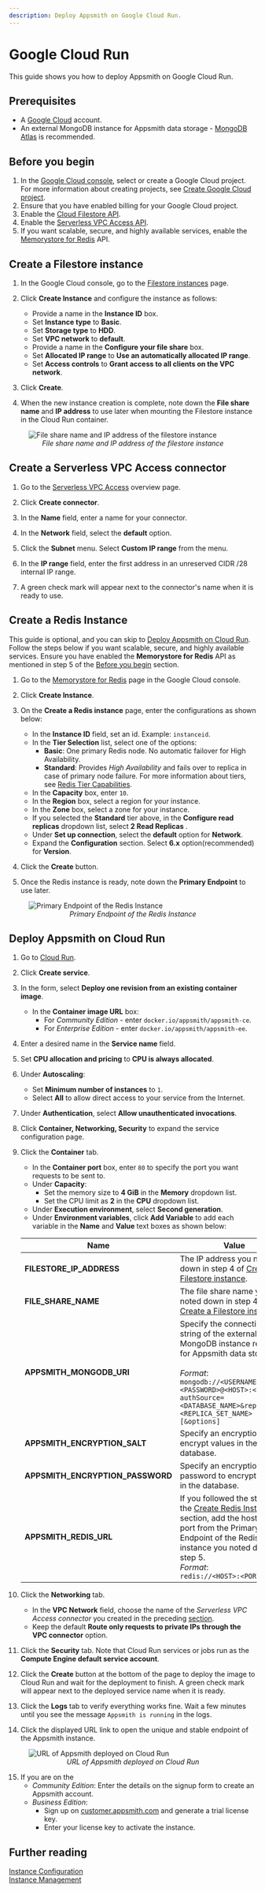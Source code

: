 ```yaml
---
description: Deploy Appsmith on Google Cloud Run.
---
```


# Google Cloud Run
This guide shows you how to deploy Appsmith on Google Cloud Run.

## Prerequisites

- A [Google Cloud](https://console.cloud.google.com/) account.
- An external MongoDB instance for Appsmith data storage - [MongoDB Atlas](https://www.mongodb.com/atlas/database) is recommended.

## Before you begin

1. In the [Google Cloud console](https://console.cloud.google.com/projectselector2/home/dashboard
), select or create a Google Cloud project. For more information about creating projects, see [Create Google Cloud project](https://cloud.google.com/resource-manager/docs/creating-managing-projects).
2. Ensure that you have enabled billing for your Google Cloud project.
3. Enable the [Cloud Filestore API](https://console.cloud.google.com/marketplace/product/google/file.googleapis.com).
4. Enable the [Serverless VPC Access API](https://console.cloud.google.com/marketplace/details/google/vpcaccess.googleapis.com).
5. If you want scalable, secure, and highly available services, enable the [Memorystore for Redis](https://console.cloud.google.com/apis/dashboard) API.

## Create a Filestore instance

1. In the Google Cloud console, go to the [Filestore instances](https://console.cloud.google.com/filestore/instances) page.

2. Click **Create Instance** and configure the instance as follows:
    - Provide a name in the **Instance ID** box.
    - Set **Instance type** to **Basic**.
    - Set **Storage type** to **HDD**.
    - Set **VPC network** to **default**.
    - Provide a name in the **Configure your file share** box.
    - Set **Allocated IP range** to **Use an automatically allocated IP range**.
    - Set **Access controls** to **Grant access to all clients on the VPC network**.

3. Click **Create**.

4. When the new instance creation is complete, note down the **File share name** and **IP address** to use later when mounting the Filestore instance in the Cloud Run container.  

<figure>
        <img src="/img/file-share-name-and-ip-address.png" style= {{width:"100%", height:"auto"}} alt="File share name and IP address of the filestore instance"/>
        <figcaption align = "center"><i>File share name and IP address of the filestore instance</i></figcaption>
</figure>

## Create a Serverless VPC Access connector

1. Go to the [Serverless VPC Access](https://console.cloud.google.com/networking/connectors) overview page.

2. Click **Create connector**.

3. In the **Name** field, enter a name for your connector.

4. In the **Network** field, select the **default** option.

5. Click the **Subnet** menu. Select **Custom IP range** from the menu.

6. In the **IP range** field, enter the first address in an unreserved CIDR /28 internal IP range.

7. A green check mark will appear next to the connector's name when it is ready to use.

## Create a Redis Instance

This guide is optional, and you can skip to [Deploy Appsmith on Cloud Run](#deploy-appsmith-on-cloud-run). Follow the steps below if you want scalable, secure, and highly available services. Ensure you have enabled the **Memorystore for Redis** API as mentioned in step 5 of the [Before you begin](#before-you-begin) section.

1. Go to the [Memorystore for Redis](https://console.cloud.google.com/memorystore/redis/instances) page in the Google Cloud console.

2. Click **Create Instance**.
    
3. On the **Create a Redis instance** page, enter the configurations as shown below:

    - In the **Instance ID** field, set an id. Example: `instanceid`.
    - In the **Tier Selection** list, select one of the options:
      - **Basic**: One primary Redis node. No automatic failover for High Availability.
      - **Standard**: Provides *High Availability* and fails over to replica in case of primary node failure.
    For more information about tiers, see [Redis Tier Capabilities](https://cloud.google.com/memorystore/docs/redis/redis-tiers).
    - In the **Capacity** box, enter `10`.
    - In the **Region** box, select a region for your instance.
    - In the **Zone** box, select a zone for your instance.
    - If you selected the **Standard** tier above, in the **Configure read replicas** dropdown list, select **2 Read Replicas** .
    - Under **Set up connection**, select the **default** option for **Network**.
    - Expand the **Configuration** section. Select **6.x** option(recommended) for **Version**.

4. Click the **Create** button.

5. Once the Redis instance is ready, note down the **Primary Endpoint** to use later.

<figure>
    <img src="/img/redis-primary-endpoint.png" style= {{width:"100%", height:"auto"}} alt="Primary Endpoint of the Redis Instance"/>
    <figcaption align = "center"><i>Primary Endpoint of the Redis Instance</i></figcaption>
</figure>


## Deploy Appsmith on Cloud Run

1. Go to [Cloud Run](https://console.cloud.google.com/run).

2. Click **Create service**.

3. In the form, select **Deploy one revision from an existing container image**.
    - In the **Container image URL** box:
       - For *Community Edition* - enter `docker.io/appsmith/appsmith-ce`.
       - For *Enterprise Edition* - enter `docker.io/appsmith/appsmith-ee`.

4. Enter a desired name in the **Service name** field.

5. Set **CPU allocation and pricing** to **CPU is always allocated**.

6. Under **Autoscaling**:
    - Set **Minimum number of instances** to `1`.
    - Select **All** to allow direct access to your service from the Internet.

7. Under **Authentication**, select **Allow unauthenticated invocations**.

8. Click **Container, Networking, Security** to expand the service configuration page.

9. Click the **Container** tab.
    - In the **Container port** box, enter `80` to specify the port you want requests to be sent to.
    - Under **Capacity**:
        - Set the memory size to **4 GiB** in the **Memory** dropdown list. 
        - Set the CPU limit as **2** in the **CPU** dropdown list.
    - Under **Execution environment**, select **Second generation**.
    - Under **Environment variables**, click **Add Variable** to add each variable in the **Name** and **Value** text boxes as shown below: <br/>

    | Name | Value |
    |------------------------|------------------------------------------| 
    | **FILESTORE_IP_ADDRESS** | The IP address you noted down in step 4 of [Create a Filestore instance](#create-a-filestore-instance). |
    | **FILE_SHARE_NAME** | The file share name you noted down in step 4 of [Create a Filestore instance](#create-a-filestore-instance). |
    | **APPSMITH_MONGODB_URI** | Specify the connection string of the external MongoDB instance required for Appsmith data storage. <br/><br/> <i>Format</i>: <br/>`mongodb://<USERNAME>:<PASSWORD>@<HOST>:<PORT>/?authSource=<DATABASE_NAME>&replicaSet=<REPLICA_SET_NAME>[&options]`|
    | **APPSMITH_ENCRYPTION_SALT** | Specify an encryption salt to encrypt values in the database.|
    | **APPSMITH_ENCRYPTION_PASSWORD** | Specify an encryption password to encrypt values in the database.|
    | **APPSMITH_REDIS_URL** | If you followed the steps in the [Create Redis Instance](#create-a-redis-instance) section, add the host and port from the Primary Endpoint of the Redis instance you noted down in step 5. <br/> <i>Format</i>: <br/>`redis://<HOST>:<PORT>`|

10. Click the **Networking** tab.
    - In the **VPC Network** field, choose the name of the *Serverless VPC Access connector* you created in the preceding [section](#create-a-serverless-vpc-access-connector).
    - Keep the default **Route only requests to private IPs through the VPC connector** option.

11. Click the **Security** tab. Note that Cloud Run services or jobs run as the **Compute Engine default service account**.

12. Click the **Create** button at the bottom of the page to deploy the image to Cloud Run and wait for the deployment to finish. A green check mark will appear next to the deployed service name when it is ready.

13. Click the **Logs** tab to verify everything works fine. Wait a few minutes until you see the message `Appsmith is running` in the logs.

14. Click the displayed URL link to open the unique and stable endpoint of the Appsmith instance.

<figure>
  <img src="/img/deployed-service-url-cloud-run.png" style= {{width:"100%", height:"auto"}} alt="URL of Appsmith deployed on Cloud Run"/>
  <figcaption align = "center"><i>URL of Appsmith deployed on Cloud Run</i></figcaption>
</figure>

15. If you are on the 
    - *Community Edition*:  Enter the details on the signup form to create an Appsmith account.
    - *Business Edition*:
        * Sign up on [customer.appsmith.com](https://customer.appsmith.com/) and generate a trial license key.
        * Enter your license key to activate the instance.


## Further reading

[Instance Configuration](/getting-started/setup/instance-configuration/) <br/>
[Instance Management](/getting-started/setup/instance-management/)